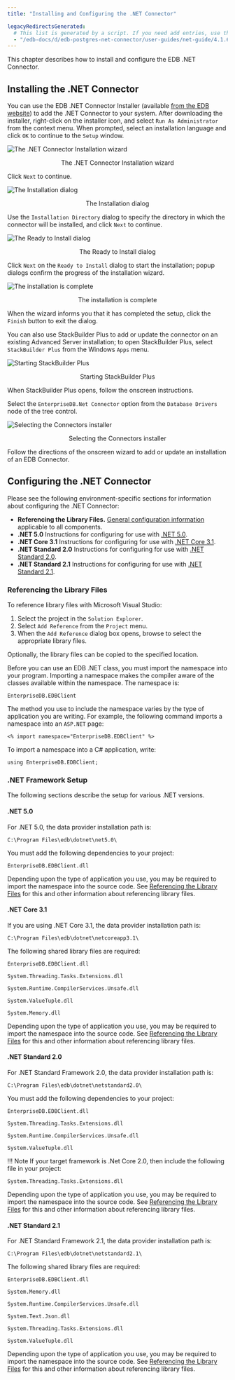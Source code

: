 ```yaml
---
title: "Installing and Configuring the .NET Connector"

legacyRedirectsGenerated:
  # This list is generated by a script. If you need add entries, use the `legacyRedirects` key.
  - "/edb-docs/d/edb-postgres-net-connector/user-guides/net-guide/4.1.6.1/installing_and_configuring_the_net_connector.html"
---
```


<div id="installing_and_configuring_the_net_connector" class="registered_link"></div>

This chapter describes how to install and configure the EDB .NET Connector.

## Installing the .NET Connector

You can use the EDB .NET Connector Installer (available [from the EDB website](https://www.enterprisedb.com/software-downloads-postgres)) to add the .NET Connector to your system. After downloading the installer, right-click on the installer icon, and select `Run As Administrator` from the context menu. When prompted, select an installation language and click `OK` to continue to the `Setup` window.

![The .NET Connector Installation wizard](images/dotnet_installation_wizard.png)

<div style="text-align: center">The .NET Connector Installation wizard</div>

Click `Next` to continue.

![The Installation dialog](images/dotnet_installation_dialog.png)

<div style="text-align: center">The Installation dialog</div>

Use the `Installation Directory` dialog to specify the directory in which the connector will be installed, and click `Next` to continue.

![The Ready to Install dialog](images/ready_to_install.png)

<div style="text-align: center">The Ready to Install dialog</div>

Click `Next` on the `Ready to Install` dialog to start the installation; popup dialogs confirm the progress of the installation wizard.

![The installation is complete](images/dotnet_installation_complete.png)

<div style="text-align: center">The installation is complete</div>

When the wizard informs you that it has completed the setup, click the `Finish` button to exit the dialog.

You can also use StackBuilder Plus to add or update the connector on an existing Advanced Server installation; to open StackBuilder Plus, select `StackBuilder Plus` from the Windows `Apps` menu.

![Starting StackBuilder Plus](images/starting_stackbuilder_plus.png)

<div style="text-align: center">Starting StackBuilder Plus</div>

When StackBuilder Plus opens, follow the onscreen instructions.

Select the `EnterpriseDB.Net Connector` option from the `Database Drivers` node of the tree control.

![Selecting the Connectors installer](images/selecting_the_connectors_installer.png)

<div style="text-align: center">Selecting the Connectors installer</div>

Follow the directions of the onscreen wizard to add or update an installation of an EDB Connector.

## Configuring the .NET Connector

Please see the following environment-specific sections for information about configuring the .NET Connector:

-   **Referencing the Library Files.** [General configuration information](#referencing_the_library_files) applicable to all components.
-   **.NET 5.0** Instructions for configuring for use with [.NET 5.0](#setup_5_0).
-   **.NET Core 3.1** Instructions for configuring for use with [.NET Core 3.1](#framework_setup_core3_1).
-   **.NET Standard 2.0** Instructions for configuring for use with [.NET Standard 2.0](#standard_setup_2).
-   **.NET Standard 2.1** Instructions for configuring for use with [.NET Standard 2.1](#standard_setup_2_1).



### Referencing the Library Files

<div id="referencing_the_library_files" class="registered_link"></div>

To reference library files with Microsoft Visual Studio:

1.  Select the project in the `Solution Explorer`.
2.  Select `Add Reference` from the `Project` menu.
3.  When the `Add Reference` dialog box opens, browse to select the appropriate library files.

Optionally, the library files can be copied to the specified location.

Before you can use an EDB .NET class, you must import the namespace into your program. Importing a namespace makes the compiler aware of the classes available within the namespace. The namespace is:

 `EnterpriseDB.EDBClient`

The method you use to include the namespace varies by the type of application you are writing. For example, the following command imports a namespace into an `ASP.NET` page:

 `<% import namespace="EnterpriseDB.EDBClient" %>`

To import a namespace into a C# application, write:

 `using EnterpriseDB.EDBClient;`

### .NET Framework Setup

The following sections describe the setup for various .NET versions.

<div id="setup_5_0" class="registered_link"></div>

#### .NET 5.0

For .NET 5.0, the data provider installation path is:

 `C:\Program Files\edb\dotnet\net5.0\`

You must add the following dependencies to your project:

 `EnterpriseDB.EDBClient.dll`

Depending upon the type of application you use, you may be required to import the namespace into the source code. See [Referencing the Library Files](#referencing_the_library_files) for this and other information about referencing library files.

<div id="framework_setup_core3_1" class="registered_link"></div>

#### .NET Core 3.1

If you are using .NET Core 3.1, the data provider installation path is:

 `C:\Program Files\edb\dotnet\netcoreapp3.1\`

The following shared library files are required:

 `EnterpriseDB.EDBClient.dll`

 `System.Threading.Tasks.Extensions.dll`

 `System.Runtime.CompilerServices.Unsafe.dll`

 `System.ValueTuple.dll`

 `System.Memory.dll`

Depending upon the type of application you use, you may be required to import the namespace into the source code. See [Referencing the Library Files](#referencing_the_library_files) for this and other information about referencing library files.


<div id="standard_setup_2" class="registered_link"></div>

#### .NET Standard 2.0

For .NET Standard Framework 2.0, the data provider installation path is:

 `C:\Program Files\edb\dotnet\netstandard2.0\`

You must add the following dependencies to your project:

 `EnterpriseDB.EDBClient.dll`

 `System.Threading.Tasks.Extensions.dll`

 `System.Runtime.CompilerServices.Unsafe.dll`

 `System.ValueTuple.dll`

!!! Note
    If your target framework is .Net Core 2.0, then include the following file in your project:

`System.Threading.Tasks.Extensions.dll`

Depending upon the type of application you use, you may be required to import the namespace into the source code. See [Referencing the Library Files](#referencing_the_library_files) for this and other information about referencing library files.

<div id="standard_setup_2_1" class="registered_link"></div>

#### .NET Standard 2.1

For .NET Standard Framework 2.1, the data provider installation path is:

 `C:\Program Files\edb\dotnet\netstandard2.1\`

The following shared library files are required:

 `EnterpriseDB.EDBClient.dll`

 `System.Memory.dll`

 `System.Runtime.CompilerServices.Unsafe.dll`

 `System.Text.Json.dll`

 `System.Threading.Tasks.Extensions.dll`

 `System.ValueTuple.dll`

Depending upon the type of application you use, you may be required to import the namespace into the source code. See [Referencing the Library Files](#referencing_the_library_files) for this and other information about referencing library files.




